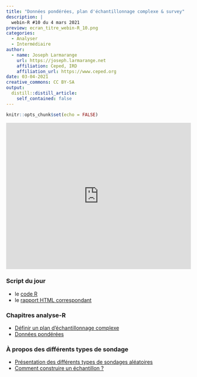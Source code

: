 ```yaml
---
title: "Données pondérées, plan d'échantillonnage complexe & survey"
description: |
  webin-R #10 du 4 mars 2021
preview: ecran_titre_webin-R_10.png
categories:
  - Analyser
  - Intermédiaire
author:
  - name: Joseph Larmarange
    url: https://joseph.larmarange.net
    affiliation: Ceped, IRD
    affiliation_url: https://www.ceped.org
date: 03-04-2021
creative_commons: CC BY-SA
output:
  distill::distill_article:
    self_contained: false
---
```



```r
knitr::opts_chunk$set(echo = FALSE)
```



<iframe width="100%" height="400" src="https://www.youtube.com/embed/aXCn9SyhcTE" frameborder="0" allow="accelerometer; autoplay; clipboard-write; encrypted-media; gyroscope; picture-in-picture" allowfullscreen></iframe>


### Script du jour

- le [code R](https://raw.githubusercontent.com/larmarange/webin-R/main/_posts/2021-03-04-donnees-ponderees-plan-d-echantillonnage-complexe-et-survey/session_10.R)
- le [rapport HTML correspondant](session_10.html)

### Chapitres analyse-R

- [Définir un plan d'échantillonnage complexe](http://larmarange.github.io/analyse-R/definir-un-plan-d-echantillonnage-complexe.html)
- [Données pondérées](http://larmarange.github.io/analyse-R/donnees-ponderees.html)

### À propos des différents types de sondage

- [Présentation des différents types de sondages aléatoires](http://www.mathwebs.com/ApprendreEnMaternelle/Exercices/Sondages/sondage_aleatoire.php)
- [Comment construire un échantillon ?](https://www.fun-mooc.fr/asset-v1:grenoblealpes+92001+session01+type@asset+block/mod3-cap2.pdf)
